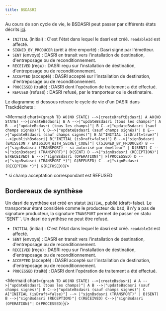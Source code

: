 ```yaml
---
title: BSDASRI
---
```



Au cours de son cycle de vie, le BSDASRI peut passer par différents états décrits [ici](../api-reference/bsdasri/enums.md#bsdasristatus).


- `INITIAL` (initial) : C'est l'état dans lequel le dasri est créé. `readableId` est affecté.
- `SIGNED_BY_PRODUCER` (prêt à être emporté) : Dasri signé par l'émetteur.
- `SENT` (envoyé) : DASRI en transit vers l'installation de destination, d'entreposage ou de reconditionnement.
- `RECEIVED` (reçu) : DASRI reçu sur l'installation de destination, d'entreposage ou de reconditionnement.
- `ACCEPTED` (accepté) : DASRI accepté sur l'installation de destination, d'entreposage ou de reconditionnement.
- `PROCESSED` (traité) : DASRI dont l'opération de traitement a été effectué.
- `REFUSED` (refusé) : DASRI refusé, par le tranporteur ou le destinataire.


Le diagramme ci dessous retrace le cycle de vie d'un DASRI dans Trackdéchets :

<Mermaid chart={`
graph TD
AO(NO STATE) -->|createDraftBsdasri| A
AO(NO STATE) -->|createBsdasri| B
A -->|"updateBsdasri (tous les champs)"| A
B -->|"updateBsdasri (tous les champs)"| B
C-->|"updateBsdasri (sauf champs signés)"| C
D-->|"updateBsdasri (sauf champs signés)"| D
E-->|"updateBsdasri (sauf champs signés)"| E
A["INITIAL (isDraft=true)"] -->|publishBsdasri| B("INITIAL (isDraft=false)")
B -->|"signBsdasri (EMISSION / EMISSION_WITH_SECRET_CODE)"| C(SIGNED_BY_PRODUCER)
B -->|"signBsdasri (TRANSPORT) - si autorisé par émetteur" | D(SENT)
C -->|"signBsdasri (TRANSPORT)"| D(SENT)
D -->|"signBsdasri (RECEPTION)"| E(RECEIVED)
E -->|"signBsdasri (OPERATION)"| F(PROCESSED)
D -->|"signBsdasri (TRANSPORT *)"| G(REFUSED)
C -->|"signBsdasri (RECEPTION *)"| G(REFUSED)
`}/>

 \* si champ acceptation correspondant est REFUSED

 ## Bordereaux de synthèse

Un dasri de synthèse est créé en statut `INITIAL`, publié (draft=false).
Le transporteur étant considéré comme le producteur du bsd, il n'y a pas de signature producteur, 
la signature `TRANSPORT` permet de passer en statu `SENT``.
Un dasri de synthèse ne peut être refusé.

- `INITIAL` (initial) : C'est l'état dans lequel le dasri est créé. `readableId` est affecté.
- `SENT` (envoyé) : DASRI en transit vers l'installation de destination, d'entreposage ou de reconditionnement.
- `RECEIVED` (reçu) : DASRI reçu sur l'installation de destination, d'entreposage ou de reconditionnement.
- `ACCEPTED` (accepté) : DASRI accepté sur l'installation de destination, d'entreposage ou de reconditionnement.
- `PROCESSED` (traité) : DASRI dont l'opération de traitement a été effectué.


<Mermaid chart={`
graph TD
AO(NO STATE) -->|createBsdasri| A
A -->|"updateBsdasri (tous les champs)"| A
B -->|"updateBsdasri (sauf champs signés)"| B
C-->|"updateBsdasri (sauf champs signés)"| C
A["INITIAL (isDraft=false)"] --> |"signBsdasri (TRANSPORT)" | B(SENT)
B -->|"signBsdasri (RECEPTION)"| C(RECEIVED)
C-->|"signBsdasri (OPERATION)"| D(PROCESSED)
`}/>